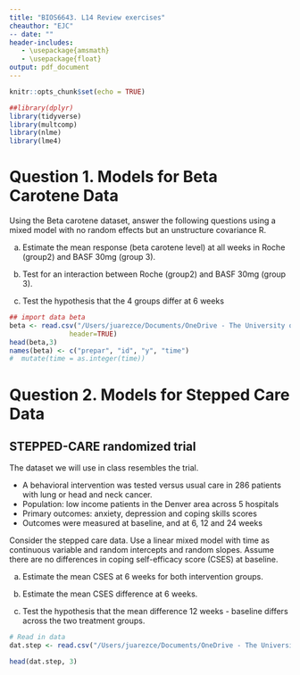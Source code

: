 ```yaml
---
title: "BIOS6643. L14 Review exercises"
cheauthor: "EJC"
-- date: "" 
header-includes:
   - \usepackage{amsmath}
   - \usepackage{float}
output: pdf_document
---
```


\newcommand{\bi}{\begin{itemize}}
\newcommand{\ei}{\end{itemize}}
\newcommand{\itt}{\item}


```r
knitr::opts_chunk$set(echo = TRUE)
```

<!-- -->


```r
##library(dplyr)
library(tidyverse)
library(multcomp)
library(nlme)
library(lme4)


```



# Question 1. Models for Beta Carotene Data

Using the Beta carotene dataset, answer the following questions using a mixed model with no random effects but an unstructure covariance R.  

  a. Estimate the mean response (beta carotene level) at all weeks in Roche (group2) and BASF 30mg (group 3). 

  b. Test for an interaction between Roche (group2) and BASF 30mg (group 3).
  
  c. Test the hypothesis that the 4 groups differ at 6 weeks 


```r
## import data beta
beta <- read.csv("/Users/juarezce/Documents/OneDrive - The University of Colorado Denver/BIOS6643/BIOS6643_Notes/data/beta_carotene_univar.csv",
               header=TRUE) 
head(beta,3)
names(beta) <- c("prepar", "id", "y", "time")
#  mutate(time = as.integer(time))

```





# Question 2. Models for Stepped Care Data
## STEPPED-CARE randomized trial
The dataset we will use in class resembles the trial.

- A behavioral intervention was tested versus usual care in 286 patients with lung or head and neck cancer.  
- Population: low income patients in the Denver area across 5 hospitals
- Primary outcomes: anxiety, depression and coping skills scores
- Outcomes were measured at baseline, and at 6, 12 and 24 weeks

Consider the stepped care data. Use a linear mixed model with time as continuous variable and random intercepts and random slopes. Assume there are no differences in coping self-efficacy score (CSES) at baseline. 

  a. Estimate the mean CSES at 6 weeks for both intervention groups. 
  
  b. Estimate the mean CSES difference at 6 weeks. 
  
  c. Test the hypothesis that the mean difference 12 weeks - baseline differs across the two treatment groups.
  



```r
# Read in data 
dat.step <- read.csv("/Users/juarezce/Documents/OneDrive - The University of Colorado Denver/BIOS6643/BIOS6643_Notes/data/stepped-care-class.csv", header=TRUE)

head(dat.step, 3)
```

